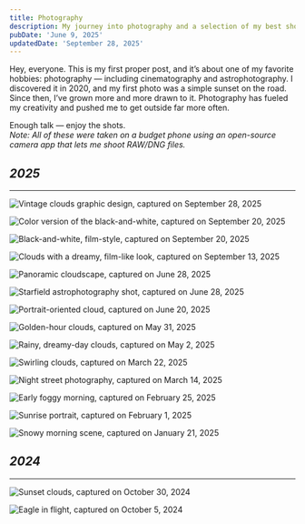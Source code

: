 ```yaml
---
title: Photography
description: My journey into photography and a selection of my best shots.
pubDate: 'June 9, 2025'
updatedDate: 'September 28, 2025'
---
```




Hey, everyone. This is my first proper post, and it’s about one of my favorite hobbies: photography — including cinematography and astrophotography. I discovered it in 2020, and my first photo was a simple sunset on the road. Since then, I’ve grown more and more drawn to it. Photography has fueled my creativity and pushed me to get outside far more often.

Enough talk — enjoy the shots.  
*Note: All of these were taken on a budget phone using an open-source camera app that lets me shoot RAW/DNG files.*

## **_2025_**

---

<Slideshow autoplay={true} interval={16000}>

  <Image
    src={reach}
    alt="Vintage clouds graphic design, captured on September 28, 2025"
    width={720}
    height={1080}
    quality={90}
    sizes="(max-width: 768px) 100vw, 443px"
    class="w-full h-auto object-contain max-h-[70vh] rounded-md"
    loading="eager"
  />

  <Image
    src={img50920}
    alt="Color version of the black-and-white, captured on September 20, 2025"
    width={620}
    height={320}
    quality={90}
    sizes="(max-width: 768px) 100vw, 664px"
    class="w-full h-auto object-contain max-h-[70vh] rounded-md"
    loading="eager"
  />

  <Image
    src={bwgrain}
    alt="Black-and-white, film-style, captured on September 20, 2025"
    width={620}
    height={320}
    quality={90}
    sizes="(max-width: 768px) 100vw, 664px"
    class="w-full h-auto object-contain max-h-[70vh] rounded-md"
    loading="eager"
  />

  <Image
    src={filmydreamy2}
    alt="Clouds with a dreamy, film-like look, captured on September 13, 2025"
    width={620}
    height={320}
    quality={85}
    sizes="(max-width: 768px) 100vw, 664px"
    class="w-full h-auto object-contain max-h-[70vh] rounded-md"
    loading="eager"
  />

  <Image
    src={pano}
    alt="Panoramic cloudscape, captured on June 28, 2025"
    width={620}
    height={320}
    quality={90}
    sizes="(max-width: 768px) 100vw, 100vw"
    class="w-full h-auto object-contain max-h-[70vh] rounded-md"
    loading="eager"
  />

  <Image
    src={starfield}
    alt="Starfield astrophotography shot, captured on June 28, 2025"
    width={2093}
    height={1585}
    quality={90}
    sizes="(max-width: 768px) 100vw, 664px"
    class="w-full h-auto object-contain max-h-[70vh] rounded-md"
    loading="eager"
  />

  <Image
    src={portrait}
    alt="Portrait-oriented cloud, captured on June 20, 2025"
    width={320}
    height={620}
    quality={72}
    sizes="(max-width: 768px) 50vw, 320px"
    class="w-full h-auto object-contain max-h-[70vh] rounded-md"
    loading="eager"
  />

  <Image
    src={may31}
    alt="Golden-hour clouds, captured on May 31, 2025"
    width={1164}
    height={582}
    quality={72}
    sizes="(max-width: 768px) 100vw, 664px"
    class="w-full h-auto object-contain max-h-[70vh] rounded-md"
    loading="eager"
  />

  <Image
    src={may02}
    alt="Rainy, dreamy-day clouds, captured on May 2, 2025"
    width={2032}
    height={1016}
    quality={75}
    sizes="(max-width: 768px) 100vw, 664px"
    class="w-full h-auto object-contain max-h-[70vh] rounded-md"
    loading="eager"
  />

  <Image
    src={mar22}
    alt="Swirling clouds, captured on March 22, 2025"
    width={1170}
    height={534}
    quality={70}
    sizes="(max-width: 768px) 100vw, 664px"
    class="w-full h-auto object-contain max-h-[70vh] rounded-md"
    loading="eager"
  />

  <Image
    src={nightstreet}
    alt="Night street photography, captured on March 14, 2025"
    width={1080}
    height={540}
    quality={70}
    sizes="(max-width: 768px) 100vw, 664px"
    class="w-full h-auto object-contain max-h-[70vh] rounded-md"
    loading="eager"
  />

  <Image
    src={feb25}
    alt="Early foggy morning, captured on February 25, 2025"
    width={1131}
    height={565}
    quality={70}
    sizes="(max-width: 768px) 100vw, 664px"
    class="w-full h-auto object-contain max-h-[70vh] rounded-md"
    loading="eager"
  />

  <Image
    src={feb01}
    alt="Sunrise portrait, captured on February 1, 2025"
    width={1148}
    height={1516}
    quality={72}
    sizes="(max-width: 768px) 100vw, 320px"
    class="w-full h-auto object-contain max-h-[70vh] rounded-md"
    loading="eager"
  />

  <Image
    src={jan21}
    alt="Snowy morning scene, captured on January 21, 2025"
    width={2022}
    height={1011}
    quality={90}
    sizes="(max-width: 768px) 100vw, 664px"
    class="w-full h-auto object-contain max-h-[70vh] rounded-md"
    loading="eager"
  />

</Slideshow>

## **_2024_**

---

<Image
  src={oct30_2024}
  alt="Sunset clouds, captured on October 30, 2024"
  width={1089}
  height={545}
  quality={72}
  sizes="(max-width: 768px) 100vw, 664px"
  class="w-full h-auto object-contain rounded-md"
  loading="lazy"
/>

<Image
  src={oct05_2024}
  alt="Eagle in flight, captured on October 5, 2024"
  width={941}
  height={914}
  quality={72}
  sizes="(max-width: 768px) 100vw, 664px"
  class="w-full h-auto object-contain rounded-md"
  loading="lazy"
/>

